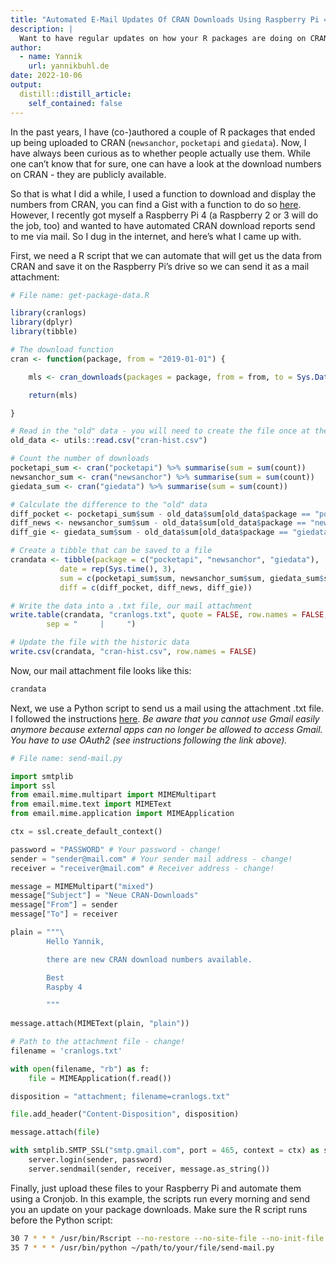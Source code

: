 ```yaml
---
title: "Automated E-Mail Updates Of CRAN Downloads Using Raspberry Pi 4"
description: |
  Want to have regular updates on how your R packages are doing on CRAN when it comes to downloads? This is one way using a Raspberry Pi 4 and e-mails.
author:
  - name: Yannik
    url: yannikbuhl.de
date: 2022-10-06
output:
  distill::distill_article:
    self_contained: false
---
```


In the past years, I have (co-)authored a couple of R packages that ended up being uploaded to CRAN (`newsanchor`, `pocketapi` and `giedata`). Now, I have always been curious as to whether people actually use them. While one can't know that for sure, one can have a look at the download numbers on CRAN - they are publicly available.

So that is what I did a while, I used a function to download and display the numbers from CRAN, you can find a Gist with a function to do so [here](https://gist.github.com/yannikbuhl/c84c3cbf94cee3091471a2b296a90995#file-cranlogs-r). However, I recently got myself a Raspberry Pi 4 (a Raspberry 2 or 3 will do the job, too) and wanted to have automated CRAN download reports send to me via mail. So I dug in the internet, and here's what I came up with.

First, we need a R script that we can automate that will get us the data from CRAN and save it on the Raspberry Pi's drive so we can send it as a mail attachment:

```r
# File name: get-package-data.R

library(cranlogs)
library(dplyr)
library(tibble)

# The download function
cran <- function(package, from = "2019-01-01") {

	mls <- cran_downloads(packages = package, from = from, to = Sys.Date() - 1)

	return(mls)

}

# Read in the "old" data - you will need to create the file once at the start
old_data <- utils::read.csv("cran-hist.csv")

# Count the number of downloads
pocketapi_sum <- cran("pocketapi") %>% summarise(sum = sum(count))
newsanchor_sum <- cran("newsanchor") %>% summarise(sum = sum(count))
giedata_sum <- cran("giedata") %>% summarise(sum = sum(count))

# Calculate the difference to the "old" data
diff_pocket <- pocketapi_sum$sum - old_data$sum[old_data$package == "pocketapi"]
diff_news <- newsanchor_sum$sum - old_data$sum[old_data$package == "newsanchor"]
diff_gie <- giedata_sum$sum - old_data$sum[old_data$package == "giedata"]

# Create a tibble that can be saved to a file
crandata <- tibble(package = c("pocketapi", "newsanchor", "giedata"),
		   date = rep(Sys.time(), 3),
		   sum = c(pocketapi_sum$sum, newsanchor_sum$sum, giedata_sum$sum),
		   diff = c(diff_pocket, diff_news, diff_gie))

# Write the data into a .txt file, our mail attachment
write.table(crandata, "cranlogs.txt", quote = FALSE, row.names = FALSE, 
	    sep = "     |     ")

# Update the file with the historic data
write.csv(crandata, "cran-hist.csv", row.names = FALSE)

```

Now, our mail attachment file looks like this:

```r
crandata
```

Next, we use a Python script to send us a mail using the attachment .txt file. I followed the instructions [here](https://www.abstractapi.com/guides/sending-email-with-python). *Be aware that you cannot use Gmail easily anymore because external apps can no longer be allowed to access Gmail. You have to use OAuth2 (see instructions following the link above).*

```python
# File name: send-mail.py

import smtplib
import ssl
from email.mime.multipart import MIMEMultipart
from email.mime.text import MIMEText
from email.mime.application import MIMEApplication

ctx = ssl.create_default_context()

password = "PASSWORD" # Your password - change!
sender = "sender@mail.com" # Your sender mail address - change!
receiver = "receiver@mail.com" # Receiver address - change!

message = MIMEMultipart("mixed")
message["Subject"] = "Neue CRAN-Downloads"
message["From"] = sender
message["To"] = receiver

plain = """\
        Hello Yannik, 

        there are new CRAN download numbers available.

        Best
        Raspby 4

        """
        
message.attach(MIMEText(plain, "plain"))

# Path to the attachment file - change!
filename = 'cranlogs.txt'

with open(filename, "rb") as f:
    file = MIMEApplication(f.read())

disposition = "attachment; filename=cranlogs.txt"

file.add_header("Content-Disposition", disposition)

message.attach(file)

with smtplib.SMTP_SSL("smtp.gmail.com", port = 465, context = ctx) as server:
    server.login(sender, password)
    server.sendmail(sender, receiver, message.as_string())

```

Finally, just upload these files to your Raspberry Pi and automate them using a Cronjob. In this example, the scripts run every morning and send you an update on your package downloads. Make sure the R script runs before the Python script:

```bash
30 7 * * * /usr/bin/Rscript --no-restore --no-site-file --no-init-file ~/path/to/your/file/get-package-data.R
35 7 * * * /usr/bin/python ~/path/to/your/file/send-mail.py
```

